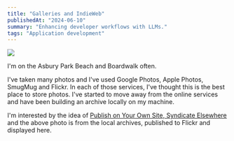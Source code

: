```yaml
---
title: "Galleries and IndieWeb"
publishedAt: "2024-06-10"
summary: "Enhancing developer workflows with LLMs."
tags: "Application development"
---
```


![](https://live.staticflickr.com/65535/51833192245_05dc433c4f_b.jpg)

I'm on the Asbury Park Beach and Boardwalk often.  

I've taken many photos and I've used Google Photos, Apple Photos, SmugMug and Flickr. In each of those 
services, I've thought this is the best place to store photos.  I've started to move away
from the online services and have been building an archive locally on my machine.

I'm interested by the idea of [Publish on Your Own Site, Syndicate Elsewhere](https://indieweb.org/POSSE) and
the above photo is from the local archives, published to Flickr and displayed here.